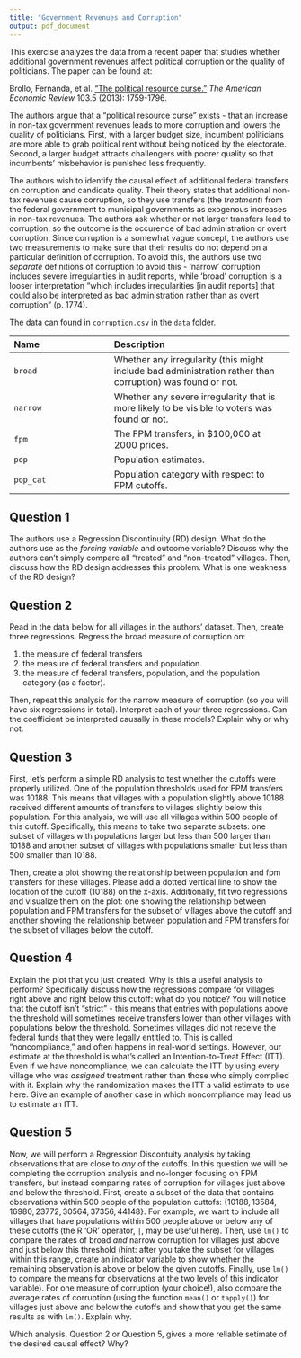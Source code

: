 ```yaml
---
title: "Government Revenues and Corruption"
output: pdf_document
---
```


This exercise analyzes the data from a recent paper that studies whether additional government revenues affect political corruption or the quality of politicians. The paper can be found at: 

Brollo, Fernanda, et al. ["The political resource curse."](https://doi.org/10.1257/aer.103.5.1759) *The American Economic Review* 103.5 (2013): 1759-1796.

The authors argue that a "political resource curse" exists - that an increase in non-tax government revenues leads to more corruption and lowers the quality of politicians. First, with a larger budget size, incumbent politicians are more able to grab political rent without being noticed by the electorate. Second, a larger budget attracts challengers with poorer quality so that incumbents' misbehavior is punished less frequently.

The authors wish to identify the causal effect of additional federal transfers on corruption and candidate quality. Their theory states that additional non-tax revenues cause corruption, so they use transfers (the *treatment*) from the federal government to municipal governments as exogenous increases in non-tax revenues. The authors ask whether or not larger transfers lead to corruption, so the outcome is the occurence of bad administration or overt corruption. Since corruption is a somewhat vague concept, the authors use two measurements to make sure that their results do not depend on a particular definition of corruption. To avoid this, the authors use two *separate* definitions of corruption to avoid this - 'narrow' corruption includes severe irregularities in audit reports, while 'broad' corruption is a looser interpretation "which includes irregularities [in audit reports] that could also be interpreted as bad administration rather than as overt corruption" (p. 1774).

The data can found in `corruption.csv` in the `data` folder.

 -------------------------------- ----------------------------------------------------------
 Name                             Description
 -------------------------------- ----------------------------------------------------------
 `broad`                          Whether any irregularity (this might include bad administration rather than                                             corruption) was found or not.
 
 `narrow`                         Whether any severe irregularity that is more likely to be visible to voters
                                  was found or not.
 
 `fpm`                            The FPM transfers, in $100,000 at 2000 prices.
 
 `pop`                            Population estimates.
 
 `pop_cat`                        Population category with respect to FPM cutoffs.
 -------------------------------------------------------------------------------------------

## Question 1

The authors use a Regression Discontinuity (RD) design. What do the authors use as the *forcing variable* and outcome variable? Discuss why the authors can't simply compare all "treated" and "non-treated" villages. Then, discuss how the RD design addresses this problem. What is one weakness of the RD design? 

## Question 2
 
Read in the data below for all villages in the authors' dataset. Then, create three regressions. Regress the broad measure of corruption on:

1. the measure of federal transfers
2. the measure of federal transfers and population.
3. the measure of federal transfers, population, and the population category (as a factor).

Then, repeat this analysis for the narrow measure of corruption (so you will have six regressions in total). Interpret each of your three regressions. Can the coefficient be interpreted causally in these models? Explain why or why not.

## Question 3

First, let's perform a simple RD analysis to test whether the cutoffs were properly utilized. One of the population thresholds used for FPM transfers was 10188. This means that villages with a population slightly above 10188 received different amounts of transfers to villages slightly below this population. For this analysis, we will use all villages within 500 people of this cutoff. Specifically, this means to take two separate subsets: one subset of villages with populations larger but less than 500 larger than 10188 and another subset of villages with populations smaller but less than 500 smaller than 10188. 

Then, create a plot showing the relationship between population and fpm transfers for these villages. Please add a dotted vertical line to show the location of the cutoff (10188) on the x-axis. Additionally, fit two regressions and visualize them on the plot: one showing the relationship between population and FPM transfers for the subset of villages above the cutoff and another showing the relationship between population and FPM transfers for the subset of villages below the cutoff.

## Question 4

Explain the plot that you just created. Why is this a useful analysis to perform? Specifically discuss how the regressions compare for villages right above and right below this cutoff: what do you notice? You will notice that the cutoff isn't "strict" - this means that entries with populations above the threshold will sometimes receive transfers lower than other villages with populations below the threshold. Sometimes villages did not receive the federal funds that they were legally entitled to. This is called "noncompliance," and often happens in real-world settings. However, our estimate at the threshold is what's called an Intention-to-Treat Effect (ITT). Even if we have noncompliance, we can calculate the ITT by using every village who was *assigned* treatment rather than those who simply complied with it. Explain why the randomization makes the ITT a valid estimate to use here. Give an example of another case in which noncompliance may lead us to estimate an ITT.

## Question 5

Now, we will perform a Regression Discontuity analysis by taking observations that are close to *any* of the cutoffs. In this question we will be completing the corruption analysis and no-longer focusing on FPM transfers, but instead comparing rates of corruption for villages just above and below the threshold. First, create a subset of the data that contains observations within 500 people of the population cuttofs: $\{10188, 13584, 16980, 23772, 30564, 37356, 44148\}$. For example, we want to include all villages that have populations within 500 people above or below any of these cutoffs (the R 'OR' operator, `|`, may be useful here). Then, use `lm()` to compare the rates of broad *and* narrow corruption for villages just above and just below this threshold (hint: after you take the subset for villages within this range, create an indicator variable to show whether the remaining observation is above or below the given cutoffs. Finally, use `lm()` to compare the means for observations at the two levels of this indicator variable). For one measure of corruption (your choice!), also compare the average rates of corruption (using the function `mean()` or `tapply()`) for villages just above and below the cutoffs and show that you get the same results as with `lm()`. Explain why.

Which analysis, Question 2 or Question 5, gives a more reliable setimate of the desired causal effect? Why?


